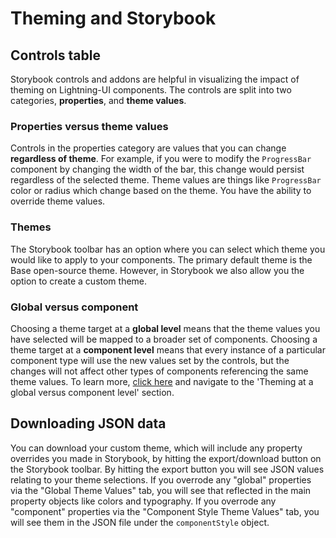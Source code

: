 

<Meta title="Docs / Theming/ Use in Storybook" />

# Theming and Storybook
## Controls table
Storybook controls and addons are helpful in visualizing the impact of theming on Lightning-UI components. The controls are split into two categories, **properties**, and **theme values**.

### Properties versus theme values
Controls in the properties category are values that you can change **regardless of theme**. For example, if you were to modify the `ProgressBar` component by changing the width of the bar, this change would persist regardless of the selected theme.
Theme values are things like `ProgressBar` color or radius which change based on the theme. You have the ability to override theme values.

### Themes
The Storybook toolbar has an option where you can select which theme you would like to apply to your components.
The primary default theme is the Base open-source theme. However, in Storybook we also allow you the option to create a custom theme.

### Global versus component
Choosing a theme target at a **global level** means that the theme values you have selected will be mapped to a broader set of components.
Choosing a theme target at a **component level** means that every instance of a particular component type will use the new values set by the controls, but the changes will not affect other types of components referencing the same theme values.
To learn more, [click here](../?path=/story/docs-theming-overview--page) and navigate to the 'Theming at a global versus component level' section.

## Downloading JSON data
You can download your custom theme, which will include any property overrides you made in Storybook, by hitting the export/download button on the Storybook toolbar. By hitting the export button you will see JSON values relating to your theme selections. 
If you overrode any "global" properties via the "Global Theme Values" tab, you will see that reflected in the main property objects like colors and typography. If you overrode any "component" properties via the "Component Style Theme Values" tab, you will see them in the JSON file under the `componentStyle` object.

